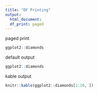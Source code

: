 ```yaml
---
title: "DF Printing" 
output:
  html_document:
  df_print: paged
---
```

  
paged print

```r
ggplot2::diamonds
```

default output

```r
ggplot2::diamonds
```

kable output

```r
knitr::kable(ggplot2::diamonds[1:10, ])
```

